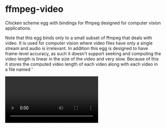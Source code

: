 
= ffmpeg-video =

Chicken scheme egg with bindings for ffmpeg designed for computer
vision applications.

Note that this egg binds only to a small subset of ffmpeg that deals
with video. It is used for computer vision where video files have only
a single stream and audio is irrelevant. In addition this egg is
designed to have frame-level accuracy, as such it doesn't support
seeking and computing the video length is linear in the size of the
video and very slow. Because of this it stores the computed video
length of each video along with each video in a file named
'<video>.video-length'.

Note that in keeping with ffmpeg's screwed up convention the first
frame is 1, not 0.

Currently the main limitation of this egg is that it cannot encode
video. One day it will be able to do so.

=== API ===

: (with-ffmpeg-video video-path f)

Call f with an open ffmpeg at video-path.

: (ffmpeg-open-video filename)
: (ffmpeg-close-video video)

Open and close a video.

: (ffmpeg-video-finished? video)
: (ffmpeg-video-frame-index video)
: (ffmpeg-video-width video)
: (ffmpeg-video-height video)
: (ffmpeg-video-frame-rate video)

Get information about an open video of an open video.

: (ffmpeg-next-frame! video)

Advance the frame of a video.

: (ffmpeg-video-frame-data video)
: (ffmpeg-video-frame-data-as-imlib video)

Returns an image for the current frame as a PPM or an imlib image. See
the scheme2c-compatibility or imlib eggs respectively.

: (video-length video-pathname)

Compute the length of a video in frames. Note that this is a very slow
operation as it must inspect the entire video. Frame-level accuracy
cannot be achieved by seeking. See the note at the beginning of this
document about caching.

: (for-each-frame f v)
: (for-each-frame-but-last f v)
: (for-each-frame-reversed f v)
: (for-each-frame-indexed f v)
: (for-each-frame-indexed-but-last f v)
: (map-frame f v)
: (map-frame-but-last f v)
: (map-frame-indexed f v)
: (map-frame-indexed-but-last f v)

Walk over the frames of a video. Note that this does not fetch any
data, even though decoding must happen for frame-level accuracy, it
simply calls the function with one argument, the frame index. The
indexed versions of these functions also pass an index (guaranteed to
be 0-based) into the current movie.

: (for-each-frame-pair individual-f pair-f video-name)
: (map-frame-pair individual-f pair-f video-name)

As above this only provides frame indices not data. individual-f is
called once for each frame and pair-f is called on every pair of
frames.

: (for-each-imlib-frame-from-video-indexed f video)
: (for-each-imlib-frame-from-video-indexed-but-last f video)
: (for-each-imlib-frame-pair-from-video individual-f pair-f video)
: (for-each-imlib-frame-pair-from-video-indexed individual-f pair-f video)
: (map-imlib-frame-from-video-indexed f video)
: (map-imlib-frame-pair-from-video individual-f pair-f video)

Iterate over the video as above but the functions are called with both
a frame number and an imlib image of the current frame. The indexed
versions of these functions also pass an index (as the second
arugment) (guaranteed to be 0-based) into the current movie.

=== License ===

Copyright 2012, 2013 Andrei Barbu. All rights reserved.
This program is free software: you can redistribute it and/or modify
it under the terms of the GNU Lesser General Public License as published by
the Free Software Foundation, either version 3 of the License, or
(at your option) any later version.
This program is distributed in the hope that it will be useful,
but WITHOUT ANY WARRANTY; without even the implied warranty of
MERCHANTABILITY or FITNESS FOR A PARTICULAR PURPOSE.  See the
GNU Lesser General Public License for more details.
You should have received a copy of the GNU Lesser General Public License
along with this program.  If not, see <http://www.gnu.org/licenses/>.
__NOTOC__

